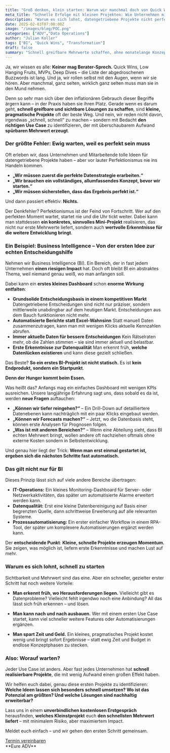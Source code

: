```yaml
---
title: "Groß denken, klein starten: Warum wir manchmal doch von Quick Wins reden müssen"
meta_title: "Schnelle Erfolge mit kleinen Projekten: Wie Unternehmen mit minimalem Aufwand maximalen Impact erzielen"
description: "Warum es sich lohnt, datengetriebene Projekte nicht perfekt, sondern pragmatisch anzugehen – und wie sich mit kleinen Use Cases große Wirkung entfalten lässt."
date: 2025-02-03T07:00:00Z
image: "/images/blog/POC.png"
categories: ["ADV","Data Operations"]
author: "Julian Koller"
tags: ["BI", "Quick Wins", "Transformation"]
draft: false
summary: "Schnell greifbare Mehrwerte schaffen, ohne monatelange Konzeptphasen? Warum kleine, pragmatische Projekte der beste Weg sind, um datengetriebene Transformation zu starten."
---
```


Ja, wir wissen es alle: **Keiner mag Berater-Sprech.**
Quick Wins, Low Hanging Fruits, MVPs, Deep Dives – die Liste der abgedroschenen Buzzwords ist lang. Und ja, wir rollen selbst mit den Augen, wenn wir sie hören. Aber manchmal, ganz selten, wirklich ganz selten muss man sie in den Mund nehmen.

Denn so sehr man sich über den inflationären Gebrauch dieser Begriffe ärgern kann – in der Praxis haben sie ihren Platz. Gerade wenn es darum geht, **schnell greifbare und sichtbare Lösungen zu schaffen**, sind **kleine, pragmatische Projekte** oft der beste Weg. Und nein, wir reden nicht davon, irgendwas „schnell, schnell“ zu machen – sondern mit Bedacht **den richtigen Use Case** zu identifizieren, der mit überschaubarem Aufwand **spürbaren Mehrwert erzeugt**.

### Der größte Fehler: Ewig warten, weil es perfekt sein muss

Oft erleben wir, dass Unternehmen und Mitarbeitende tolle Ideen für datengetriebene Projekte haben – aber vor lauter Perfektionismus nie ins Handeln kommen.

- **„Wir müssen zuerst die perfekte Datenstrategie erarbeiten.“**
- **„Wir brauchen ein vollständiges, allumfassendes Konzept, bevor wir starten.“**
- **„Wir müssen sicherstellen, dass das Ergebnis perfekt ist.“**

Und dann passiert effektiv: **Nichts.**

Der Denkfehler? Perfektionismus ist der Feind von Fortschritt. Wer auf den perfekten Moment wartet, startet nie und die Uhr tickt weiter. Dabei kann man stattdessen **ein konkretes, sinnvolles Mini-Projekt** realisieren, das nicht nur erste Mehrwerte liefert, sondern auch **wertvolle Erkenntnisse für die weitere Entwicklung bringt**.

### Ein Beispiel: Business Intelligence – Von der ersten Idee zur echten Entscheidungshilfe

Nehmen wir Business Intelligence (BI). Ein Bereich, der in fast jedem Unternehmen **einen riesigen Impact** hat. Doch oft bleibt BI ein abstraktes Thema, weil niemand genau weiß, wo man anfangen soll.

Dabei kann ein **erstes kleines Dashboard** schon **enorme Wirkung entfalten**:

- **Grundsolide Entscheidungsbasis in einem kompetitiven Markt**
  Datengetriebene Entscheidungen sind nicht nur präziser, sondern mittlerweile unabdingbar auf dem heutigen Markt. Entscheidungen aus dem Bauch funktionieren nicht mehr.
- **Automatisierte Berichte statt Excel-Wahnsinn**
  Statt manuell Daten zusammenzutragen, kann man mit wenigen Klicks aktuelle Kennzahlen abrufen.
- **Immer aktuelle Daten für bessere Entscheidungen**
  Kein Rätselraten mehr, ob die Zahlen stimmen – sie sind immer aktuell und belastbar.
- **Erste Erkenntnisse zur Datenqualität**
  Man erkennt früh, **welche Datenlücken existieren** und kann diese gezielt schließen.

Das Beste? **So ein erstes BI-Projekt ist nicht statisch.**
Es ist **kein Endprodukt, sondern ein Startpunkt**.

**Denn der Hunger kommt beim Essen.**

Was heißt das? Anfangs mag ein einfaches Dashboard mit wenigen KPIs ausreichen. Unsere langjährige Erfahrung sagt uns, dass sobald es da ist, werden **neue Fragen** auftauchen:

- **„Können wir tiefer reingehen?“** – Ein Drill-Down auf detailliertere Datenebenen kann nachträglich mit ein paar Klicks eingebaut werden.
- **„Können wir Forecasts machen?“** – Jetzt, wo die Datenbasis steht, können erste Analysen für Prognosen folgen.
- **„Was ist mit anderen Bereichen?“** – Wenn eine Abteilung sieht, dass BI echten Mehrwert bringt, wollen andere oft nachziehen oftmals ohne externe Kosten sondern in Selbstentwicklung.

Und genau hier liegt der Trick: **Wenn man erst einmal gestartet ist, ergeben sich die nächsten Schritte fast automatisch.**

### Das gilt nicht nur für BI

Dieses Prinzip lässt sich auf viele andere Bereiche übertragen:

- **IT-Operations:** Ein kleines Monitoring-Dashboard für Server- oder Netzwerkaktivitäten, das später um automatisierte Alarme erweitert werden kann.
- **Datenqualität:** Erst eine kleine Datenbereinigung auf Basis einer begrenzten Quelle, dann schrittweise Erweiterung auf alle relevanten Systeme.
- **Prozessautomatisierung:** Ein erster einfacher Workflow in einem RPA-Tool, der später um komplexere Automatisierungen ergänzt werden kann.

Der **entscheidende Punkt**: **Kleine, schnelle Projekte erzeugen Momentum.**
Sie zeigen, was möglich ist, liefern erste Erkenntnisse und machen Lust auf mehr.

### Warum es sich lohnt, schnell zu starten

Sichtbarkeit und Mehrwert sind das eine. Aber ein schneller, gezielter erster Schritt hat noch weitere Vorteile:

- **Man erkennt früh, wo Herausforderungen liegen.**
   Vielleicht gibt es Datenprobleme? Vielleicht fehlt irgendwo noch eine Anbindung? All das lässt sich früh erkennen – und lösen.

- **Man kann nach und nach ausbauen.**
   Wer mit einem ersten Use Case startet, kann viel schneller weitere Features oder Automatisierungen ergänzen.

- **Man spart Zeit und Geld.**
   Ein kleines, pragmatisches Projekt kostet wenig und bringt sofort Ergebnisse – statt ewig Zeit und Budget in endlose Konzeptphasen zu stecken.

### Also: Worauf warten?

Jeder Use Case ist anders. Aber fast jedes Unternehmen hat **schnell realisierbare Projekte**, die mit wenig Aufwand einen großen Effekt haben.

Wir helfen euch dabei, genau diese ersten Projekte zu identifizieren: **Welche Ideen lassen sich besonders schnell umsetzen? Wo ist das Potenzial am größten? Und welche Lösungen sind nachhaltig erweiterbar?**

Lass uns in einem **unverbindlichen kostenlosen Erstgespräch** herausfinden, **welches Kleinstprojekt** euch **den schnellsten Mehrwert liefert** – mit minimalem Risiko, aber maximiertem Impact.

Meldet euch einfach – und wir gehen den ersten Schritt gemeinsam.
<div class="col-12 flex justify-center">
  <a class="btn btn-adv" href="https://calendly.com/andreas-klostermann-alpinedata/ersttermin">Termin vereinbaren</a>
</div>
**Eure ADV**
